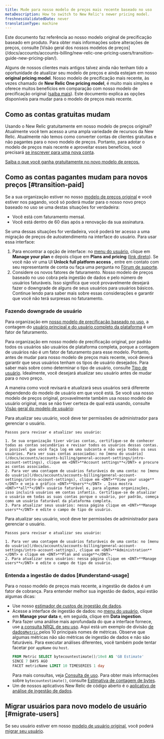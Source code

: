```yaml
---
title: Mude para nosso modelo de preços mais recente baseado no uso
metaDescription: How to switch to New Relic's newer pricing model.
freshnessValidatedDate: never
translationType: machine
---
```


<Callout variant="important">
  Este documento faz referência ao nosso modelo original de precificação baseado em produto. Para obter mais informações sobre alterações de preços, consulte [Visão geral dos nossos modelos de preços](/docs/accounts/accounts-billing/new-relic-one-pricing-users/transition-guide-new-pricing-plan/).
</Callout>

Alguns de nossos clientes mais antigos talvez ainda não tenham tido a oportunidade de atualizar seu modelo de preços e ainda estejam em nosso <DNT>**original pricing model**</DNT>. Nosso modelo de precificação mais recente, às vezes chamado de <DNT>**New Relic One pricing model**</DNT>, é muito mais simples e oferece muitos benefícios em comparação com nosso modelo de precificação original ([saiba mais](/docs/accounts/accounts-billing/new-relic-one-pricing-billing/new-relic-one-pricing-billing)). Este documento explica as opções disponíveis para mudar para o modelo de preços mais recente.

## Como as contas gratuitas mudam

Usando o New Relic gratuitamente em nosso modelo de preços original? Atualmente você tem acesso a uma ampla variedade de recursos da New Relic. Atualmente não temos como converter contas de clientes gratuitas e não pagantes para o novo modelo de preços. Portanto, para adotar o modelo de preços mais recente e aproveitar esses benefícios, você precisará [se inscrever para uma nova conta](https://newrelic.com/signup).

[Saiba o que você ganha gratuitamente no novo modelo de preços.](/docs/accounts/accounts-billing/new-relic-one-pricing-billing/new-relic-one-pricing-billing/#free)

## Como as contas pagantes mudam para novos preços [#transition-paid]

Se a sua organização estiver no nosso [modelo de preços original](/docs/accounts/original-accounts-billing/original-product-based-pricing/overview-user-models) e você estiver nos pagando, você só poderá mudar para o nosso novo preço baseado no uso se uma destas situações for verdadeira:

* Você está com faturamento mensal.
* Você está dentro de 60 dias após a renovação da sua assinatura.

Se uma dessas situações for verdadeira, você poderá ter acesso a uma migração de preços de autoatendimento na interface do usuário. Para usar essa interface:

1. Para encontrar a opção de interface: no [menu do usuário](/docs/accounts/accounts-billing/general-account-settings/intro-account-settings), clique em <DNT>**Manage your plan**</DNT> e depois clique em <DNT>**Plans and pricing**</DNT> ([link direto](https://one.newrelic.com/launcher/nr1-core.settings?pane=eyJhY2NvdW50SWQiOjI0NDEyODYsIm5lcmRsZXRJZCI6ImNvbW1lcmNlLW5lcmRsZXRzLm5yLXNob3AtZW50cnkiLCJwYXRoIjoiL3BsYW5zLWFuZC1wcmljaW5nIiwibWlncmF0aW9uRWxpZ2libGUiOnRydWUsImFjY291bnROYW1lIjoiU3RyYWRvcyBMYWJzIn0=&platform%5BaccountId%5D=)). Se você não vir uma UI <DNT>**Unlock full platform access**</DNT> , entre em contato com seu representante de conta ou faça uma pergunta no [Fórum de suporte](https://discuss.newrelic.com/).
2. Considere os novos fatores de faturamento. Nosso modelo de preços baseado no uso cobra pela ingestão de dados e pelo número de usuários faturáveis. Isso significa que você provavelmente desejará fazer o downgrade de alguns de seus usuários para usuários básicos. Continue lendo para saber mais sobre essas considerações e garantir que você não terá surpresas no faturamento.

### Fazendo downgrade de usuário

Para organização em [nosso modelo de precificação baseado no uso](/docs/accounts/accounts-billing/new-relic-one-pricing-billing/new-relic-one-pricing-billing/), a contagem do [usuário principal e do usuário completo da plataforma](/docs/accounts/accounts-billing/new-relic-one-user-management/user-type) é um fator de faturamento.

Para organização em nosso modelo de precificação original, por padrão todos os usuários são usuários de plataforma completa, porque a contagem de usuários não é um fator de faturamento para esse modelo. Portanto, antes de mudar para nosso modelo de preços mais recente, você deverá garantir que seus usuários tenham os tipos de usuário desejados. Para saber mais sobre como determinar o tipo de usuário, consulte [Tipo de usuário](/docs/accounts/accounts-billing/new-relic-one-user-management/user-type). Idealmente, você desejará atualizar seu usuário antes de mudar para o novo preço.

A maneira como você revisará e atualizará seus usuários será diferente dependendo do modelo de usuário em que você está. Se você usa nosso modelo de preços original, provavelmente também usa nosso modelo de usuário original, mas se não tiver certeza de qual está usando, consulte [Visão geral do modelo de usuário](/docs/accounts/original-accounts-billing/original-product-based-pricing/overview-user-models):

<CollapserGroup>
  <Collapser id="original-model" title="Nosso modelo de usuário original: atualizar usuários">
    Para atualizar seu usuário, você deve ter permissões de administrador para gerenciar o usuário.

    Passos para revisar e atualizar seu usuário:

    1. Se sua organização tiver várias contas, certifique-se de conhecer todas as contas secundárias e revisar todos os usuários dessas contas. É possível que você faça log em uma subconta e não veja todos os seus usuários. Para ver suas contas associadas: no [menu do usuário](/docs/accounts/accounts-billing/general-account-settings/intro-account-settings), clique em <DNT>**Account settings**</DNT> e procure as contas associadas.
    2. Para ver uma contagem de usuários faturáveis de uma conta: no [menu do usuário](/docs/accounts/accounts-billing/general-account-settings/intro-account-settings), clique em <DNT>**View your usage**</DNT> e veja o gráfico <DNT>**Users**</DNT> . Isso mostra <DNT>**all**</DNT> usuário faturável e, para algumas organizações, isso incluirá usuários em contas infantis. Certifique-se de atualizar o usuário em todas as suas contas porque o usuário, por padrão, começa como um usuário faturável da plataforma completa.
    3. Para atualizar seus usuários: nessa página clique em <DNT>**Manage users**</DNT> e edite o campo de tipo de usuário.
  </Collapser>

  <Collapser id="new-user-model" title="Nosso modelo de usuário mais recente: atualizar usuários">
    Para atualizar seu usuário, você deve ter permissões de administrador para gerenciar o usuário.

    Passos para revisar e atualizar seu usuário:

    1. Para ver uma contagem de usuários faturáveis de uma conta: no [menu do usuário](/docs/accounts/accounts-billing/general-account-settings/intro-account-settings), clique em <DNT>**Administration**</DNT> e clique em <DNT>**Plan and usage**</DNT>.
    2. Para atualizar seus usuários: nessa página clique em <DNT>**Manage users**</DNT> e edite o campo de tipo de usuário.
  </Collapser>
</CollapserGroup>

### Entenda a ingestão de dados [#understand-usage]

Para o nosso modelo de preços mais recente, a ingestão de dados é um fator de cobrança. Para entender melhor sua ingestão de dados, aqui estão algumas dicas:

* Use nosso [estimador de custos de ingestão de dados](https://newrelic.com/blog/nerdlog/estimate-data-cost).
* Acesse a interface de ingestão de dados: no [menu do usuário](/docs/accounts/accounts-billing/general-account-settings/intro-account-settings), clique em <DNT>**Manage your data**</DNT> e, em seguida, clique em <DNT>**Data ingestion**</DNT>.
* Para fazer uma análise mais aprofundada do que a interface fornece, use [a consulta NRQL de seu uso](/docs/accounts/accounts-billing/new-relic-one-pricing-billing/usage-queries-alerts). Aqui está um exemplo de divisão [de dados`Metric` ](/docs/telemetry-data-platform/understand-data/new-relic-data-types/#dimensional-metrics)pelos 10 principais nomes de métricas. Observe que algumas métricas não são métricas de ingestão de dados e não são faturáveis. Para executar análises diferentes, você também pode tentar facetar por `appName` ou `host`.
  ```sql
  FROM Metric SELECT bytecountestimate()/10e8 AS 'GB Estimate' 
  SINCE 7 DAYS AGO 
  FACET metricName LIMIT 10 TIMESERIES 1 day
  ```
  Para mais consultas, veja [Consulta de uso](/docs/accounts/accounts-billing/new-relic-one-pricing-users/usage-queries-alerts). Para obter mais informações sobre `bytecountestimate()`, consulte [Estimativa de contagem de bytes](/docs/accounts/accounts-billing/new-relic-one-pricing-billing/usage-queries-alerts/#byte-count-estimate).
* Um de nossos aplicativos New Relic de código aberto é o [aplicativo de análise de ingestão de dados](https://newrelic.com/instant-observability/account-data-ingestion/51e66f0d-153c-493c-a75c-a386c3f170ce).

## Migrar usuários para novo modelo de usuário [#migrate-users]

Se seu usuário estiver em nosso [modelo de usuário original](/docs/accounts/original-accounts-billing/original-users-roles/overview-user-models), você poderá [migrar seu usuário](/docs/accounts/original-accounts-billing/original-users-roles/user-migration/).